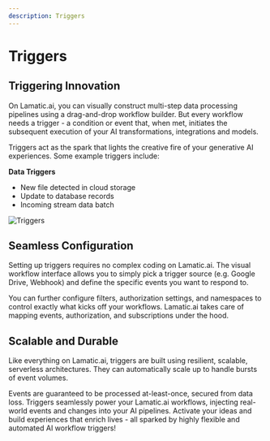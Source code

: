 ```yaml
---
description: Triggers
---
```


# Triggers

## Triggering Innovation

On Lamatic.ai, you can visually construct multi-step data processing pipelines using a drag-and-drop workflow builder. But every workflow needs a trigger - a condition or event that, when met, initiates the subsequent execution of your AI transformations, integrations and models.

Triggers act as the spark that lights the creative fire of your generative AI experiences. Some example triggers include:

**Data Triggers**
- New file detected in cloud storage
- Update to database records
- Incoming stream data batch

![Triggers](/assets/trigger.png)

## Seamless Configuration

Setting up triggers requires no complex coding on Lamatic.ai. The visual workflow interface allows you to simply pick a trigger source (e.g. Google Drive, Webhook) and define the specific events you want to respond to.

You can further configure filters, authorization settings, and namespaces to control exactly what kicks off your workflows. Lamatic.ai takes care of mapping events, authorization, and subscriptions under the hood.


## Scalable and Durable

Like everything on Lamatic.ai, triggers are built using resilient, scalable, serverless architectures. They can automatically scale up to handle bursts of event volumes.

Events are guaranteed to be processed at-least-once, secured from data loss. Triggers seamlessly power your Lamatic.ai workflows, injecting real-world events and changes into your AI pipelines. Activate your ideas and build experiences that enrich lives - all sparked by highly flexible and automated AI workflow triggers!